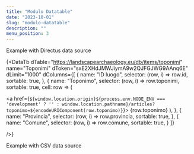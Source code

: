 ```yaml
---
title: "Modulo Datatable"
date: "2023-10-01"
slug: "modulo-datatable"
description: ""
menu_position: 3
---
```



Example with Directus data source

{<DataTb
dTable="https://landscapearchaeology.eu/db/items/toponimi"
name="Toponimi"
dToken="sxE2XHdJMWJiymA9w2QJFGJWG9AAnq6E"
dLimit="1000"
dColumns={[
{
name: "ID luogo",
selector: (row, i) => row.id,
sortable: true,
},
{
name: "Toponimo",
selector: (row, i) => row.toponimi,
sortable: true,
cell: row => (

<a href={`${window.location.origin}${process.env.NODE_ENV === 'development' ? '' : window.location.pathname}/articles?toponimo=${encodeURIComponent(row.toponimo)}`}>
    {row.toponimo}
  </a>
),
},
{
name: "Provincia",
selector: (row, i) => row.provincia,
sortable: true,
},
{
name: "Comune",
selector: (row, i) => row.comune,
sortable: true,
}
]}

/>}

Example with CSV data source
